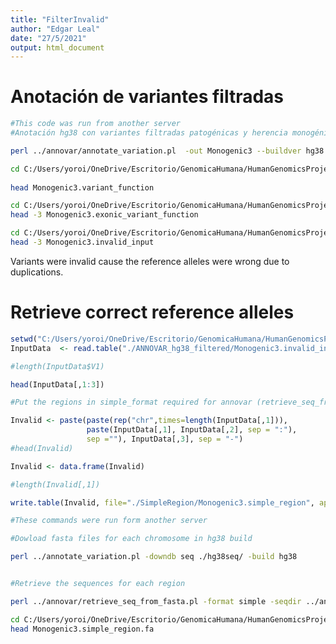 ---
title: "FilterInvalid"
author: "Edgar Leal"
date: "27/5/2021"
output: html_document
---
# Anotación de variantes filtradas


```{bash}
#This code was run from another server
#Anotación hg38 con variantes filtradas patogénicas y herencia monogénica con FilterVariants.R

perl ../annovar/annotate_variation.pl  -out Monogenic3 --buildver hg38 Monogenic3.avinput ../annovar/humandb
```


```{bash}
cd C:/Users/yoroi/OneDrive/Escritorio/GenomicaHumana/HumanGenomicsProject/ANNOVAR_hg38_filtered/
 
head Monogenic3.variant_function

```

```{bash}

cd C:/Users/yoroi/OneDrive/Escritorio/GenomicaHumana/HumanGenomicsProject/ANNOVAR_hg38_filtered
head -3 Monogenic3.exonic_variant_function

```

```{bash}
cd C:/Users/yoroi/OneDrive/Escritorio/GenomicaHumana/HumanGenomicsProject/ANNOVAR_hg38_filtered
head -3 Monogenic3.invalid_input
```

Variants were invalid cause the reference alleles were wrong due to duplications. 

# Retrieve correct reference alleles

```{r}
setwd("C:/Users/yoroi/OneDrive/Escritorio/GenomicaHumana/HumanGenomicsProject/")
InputData  <- read.table("./ANNOVAR_hg38_filtered/Monogenic3.invalid_input", header=F, sep=" ", quote="",fill=T)

#length(InputData$V1)

```


```{r}
head(InputData[,1:3])

#Put the regions in simple_format required for annovar (retrieve_seq_from_fasta)

Invalid <- paste(paste(rep("chr",times=length(InputData[,1])), 
                 paste(InputData[,1], InputData[,2], sep = ":"), 
                 sep =""), InputData[,3], sep = "-")
#head(Invalid)

Invalid <- data.frame(Invalid)

#length(Invalid[,1])

write.table(Invalid, file="./SimpleRegion/Monogenic3.simple_region", append=F, sep="", quote = F, row.names=F, col.names = F)
```


```{bash}
#These commands were run form another server

#Dowload fasta files for each chromosome in hg38 build

perl ../annotate_variation.pl -downdb seq ./hg38seq/ -build hg38


#Retrieve the sequences for each region

perl ../annovar/retrieve_seq_from_fasta.pl -format simple -seqdir ../annovar/humandb/hg38seq/chroms Monogenic3.simple_region

```

```{bash}
cd C:/Users/yoroi/OneDrive/Escritorio/GenomicaHumana/HumanGenomicsProject/SimpleRegion
head Monogenic3.simple_region.fa

```

